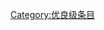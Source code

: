 {{catmore1|[[Wikipedia:地震专题|Wikipedia:地震专题]]}}
{{Articles by Quality|topic=地震|project=地震|format=TOC}}
{{emptycat}}

[[Category:优良级条目|Category:优良级条目]]